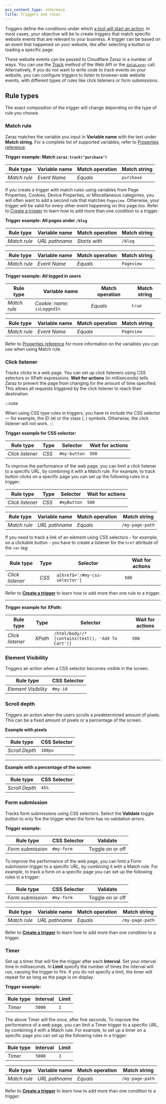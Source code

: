 ```yaml
---
pcx_content_type: reference
title: Triggers and rules
---
```


Triggers define the conditions under which [a tool will start an action](/zaraz/custom-actions/). In most cases, your objective will be to create triggers that match specific website events that are relevant to your business. A trigger can be based on an event that happened on your website, like after selecting a button or loading a specific page.

These website events can be passed to Cloudflare Zaraz in a number of ways. You can use the [Track](/zaraz/web-api/track/) method of the Web API or the [`dataLayer`](/zaraz/advanced/datalayer-compatibility/) call. Alternatively, if you do not want to write code to track events on your website, you can configure triggers to listen to browser-side website events, with different types of rules like click listeners or form submissions.

## Rule types

The exact composition of the trigger will change depending on the type of rule you choose.

### Match rule

Zaraz matches the variable you input in **Variable name** with the text under **Match string**. For a complete list of supported variables, refer to [Properties reference](/zaraz/reference/properties-reference/).

**Trigger example: Match `zaraz.track("purchase")`**

| Rule type    | Variable name | Match operation | Match string |
| ------------ | ------------- | --------------- | ------------ |
| _Match rule_ | _Event Name_  | _Equals_        | `purchase`   |

If you create a trigger with match rules using variables from Page Properties, Cookies, Device Properties, or Miscellaneous categories, you will often want to add a second rule that matches `Pageview`. Otherwise, your trigger will be valid for every other event happening on this page too. Refer to [Create a trigger](/zaraz/custom-actions/create-trigger/) to learn how to add more than one condition to a trigger.

**Trigger example: All pages under `/blog`**

| Rule type    | Variable name  | Match operation | Match string |
| ------------ | -------------- | --------------- | ------------ |
| _Match rule_ | _URL pathname_ | _Starts with_   | `/blog`      |

| Rule type    | Variable name | Match operation | Match string |
| ------------ | ------------- | --------------- | ------------ |
| _Match rule_ | _Event Name_  | _Equals_        | `Pageview`   |

**Trigger example: All logged in users**

| Rule type    | Variable name                | Match operation | Match string |
| ------------ | ---------------------------- | --------------- | ------------ |
| _Match rule_ | _Cookie: name:_ `isLoggedIn` | _Equals_        | `true`       |

| Rule type    | Variable name | Match operation | Match string |
| ------------ | ------------- | --------------- | ------------ |
| _Match rule_ | _Event Name_  | _Equals_        | `Pageview`   |

Refer to [Properties reference](/zaraz/reference/properties-reference/) for more information on the variables you can use when using Match rule.

### Click listener

Tracks clicks in a web page. You can set up click listeners using CSS selectors or XPath expressions. **Wait for actions** (in milliseconds) tells Zaraz to prevent the page from changing for the amount of time specified. This allows all requests triggered by the click listener to reach their destination.

:::note

When using CSS type rules in triggers, you have to include the CSS selector — for example, the ID (`#`) or the class (`.`) symbols. Otherwise, the click listener will not work.
:::

**Trigger example for CSS selector:**

| Rule type        | Type  | Selector     | Wait for actions |
| ---------------- | ----- | ------------ | ---------------- |
| _Click listener_ | _CSS_ | `#my-button` | `500`            |

To improve the performance of the web page, you can limit a click listener to a specific URL, by combining it with a Match rule. For example, to track button clicks on a specific page you can set up the following rules in a trigger:

| Rule type        | Type  | Selector    | Wait for actions |
| ---------------- | ----- | ----------- | ---------------- |
| _Click listener_ | _CSS_ | `#myButton` | `500`            |

| Rule type    | Variable name  | Match operation | Match string    |
| ------------ | -------------- | --------------- | --------------- |
| _Match rule_ | _URL pathname_ | _Equals_        | `/my-page-path` |

If you need to track a link of an element using CSS selectors - for example, on a clickable button - you have to create a listener for the `href` attribute of the `<a>` tag:

| Rule type        | Type  | Selector                       | Wait for actions |
| ---------------- | ----- | ------------------------------ | ---------------- |
| _Click listener_ | _CSS_ | `a[href$='/#my-css-selector']` | `500`            |

Refer to [**Create a trigger**](/zaraz/custom-actions/create-trigger/) to learn how to add more than one rule to a trigger.

---

**Trigger example for XPath:**

| Rule type        | Type    | Selector                                         | Wait for actions |
| ---------------- | ------- | ------------------------------------------------ | ---------------- |
| _Click listener_ | _XPath_ | `/html/body//*[contains(text(), 'Add To Cart')]` | `500`            |

### Element Visibility

Triggers an action when a CSS selector becomes visible in the screen.

| Rule type            | CSS Selector |
| -------------------- | ------------ |
| _Element Visibility_ | `#my-id`     |

### Scroll depth

Triggers an action when the users scrolls a predetermined amount of pixels. This can be a fixed amount of pixels or a percentage of the screen.

**Example with pixels**

| Rule type      | CSS Selector |
| -------------- | ------------ |
| _Scroll Depth_ | `100px`      |

---

**Example with a percentage of the screen**

| Rule type      | CSS Selector |
| -------------- | ------------ |
| _Scroll Depth_ | `45%`        |

### Form submission

Tracks form submissions using CSS selectors. Select the **Validate** toggle button to only fire the trigger when the form has no validation errors.

**Trigger example:**

| Rule type         | CSS Selector | Validate         |
| ----------------- | ------------ | ---------------- |
| _Form submission_ | `#my-form`   | Toggle on or off |

To improve the performance of the web page, you can limit a Form submission trigger to a specific URL, by combining it with a Match rule. For example, to track a form on a specific page you can set up the following rules in a trigger:

| Rule type         | CSS Selector | Validate         |
| ----------------- | ------------ | ---------------- |
| _Form submission_ | `#my-form`   | Toggle on or off |

| Rule type    | Variable name  | Match operation | Match string    |
| ------------ | -------------- | --------------- | --------------- |
| _Match rule_ | _URL pathname_ | _Equals_        | `/my-page-path` |

Refer to [**Create a trigger**](/zaraz/custom-actions/create-trigger/) to learn how to add more than one condition to a trigger.

### Timer

Set up a timer that will fire the trigger after each **Interval**. Set your interval time in milliseconds. In **Limit** specify the number of times the interval will run, causing the trigger to fire. If you do not specify a limit, the timer will repeat for as long as the page is on display.

**Trigger example:**

| Rule type | Interval | Limit |
| --------- | -------- | ----- |
| _Timer_   | `5000`   | `1`   |

The above Timer will fire once, after five seconds. To improve the performance of a web page, you can limit a Timer trigger to a specific URL, by combining it with a Match rule. For example, to set up a timer on a specific page you can set up the following rules in a trigger:

| Rule type | Interval | Limit |
| --------- | -------- | ----- |
| _Timer_   | `5000`   | `1`   |

| Rule type    | Variable name  | Match operation | Match string    |
| ------------ | -------------- | --------------- | --------------- |
| _Match rule_ | _URL pathname_ | _Equals_        | `/my-page-path` |

Refer to [**Create a trigger**](/zaraz/custom-actions/create-trigger/) to learn how to add more than one condition to a trigger.
